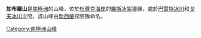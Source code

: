 {{Coord|84|42|S|173|0|W|source:GNIS|display=title}}

'''加布羅山'''是[[南極洲|南極洲]]的山峰，位於[[杜費克海岸|杜費克海岸]]的[[羅斯冰架|羅斯冰架]]邊緣，處於[[巴雷特冰川|巴雷特冰川]]和[[戈夫冰川|戈夫冰川]]之間，該山峰由[[新西蘭|新西蘭]]探險隊命名。

{{DEFAULTSORT:Gabbro Hills}}
[[Category:南極洲山峰|Category:南極洲山峰]]


{{DufekCoast-geo-stub}}